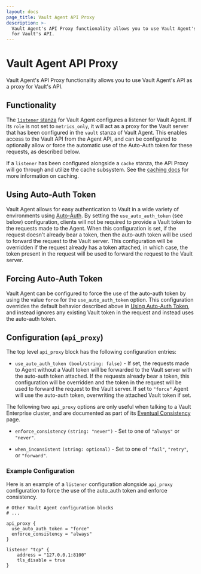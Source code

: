 ```yaml
---
layout: docs
page_title: Vault Agent API Proxy
description: >-
  Vault Agent's API Proxy functionality allows you to use Vault Agent's API as a proxy
  for Vault's API.
---
```


# Vault Agent API Proxy

Vault Agent's API Proxy functionality allows you to use Vault Agent's API as a proxy
for Vault's API.

## Functionality

The [`listener` stanza](/docs/agent#listener-stanza) for Vault Agent configures a listener for Vault Agent. If
its `role` is not set to `metrics_only`, it will act as a proxy for the Vault server that
has been configured in the `vault` stanza of Vault Agent. This enables access to the Vault
API from the Agent API, and can be configured to optionally allow or force the automatic use of
the Auto-Auth token for these requests, as described below.

If a `listener` has been configured alongside a `cache` stanza, the API Proxy will
go through and utilize the cache subsystem. See the [caching docs](/docs/agent/caching)
for more information on caching.

## Using Auto-Auth Token

Vault Agent allows for easy authentication to Vault in a wide variety of
environments using [Auto-Auth](/docs/agent/autoauth). By setting the
`use_auto_auth_token` (see below) configuration, clients will not be required
to provide a Vault token to the requests made to the Agent. When this
configuration is set, if the request doesn't already bear a token, then the
auto-auth token will be used to forward the request to the Vault server. This
configuration will be overridden if the request already has a token attached,
in which case, the token present in the request will be used to forward the
request to the Vault server.

## Forcing Auto-Auth Token

Vault Agent can be configured to force the use of the auto-auth token by using
the value `force` for the `use_auto_auth_token` option. This configuration
overrides the default behavior described above in [Using Auto-Auth
Token](/docs/agent/apiproxy#using-auto-auth-token), and instead ignores any
existing Vault token in the request and instead uses the auto-auth token.


## Configuration (`api_proxy`)

The top level `api_proxy` block has the following configuration entries:

- `use_auto_auth_token (bool/string: false)` - If set, the requests made to Agent
without a Vault token will be forwarded to the Vault server with the
auto-auth token attached. If the requests already bear a token, this
configuration will be overridden and the token in the request will be used to
forward the request to the Vault server. If set to `"force"` Agent will use the
auto-auth token, overwriting the attached Vault token if set.

The following two `api_proxy` options are only useful when talking to a Vault
Enterprise cluster, and are documented as part of its
[Eventual Consistency](/docs/enterprise/consistency#vault-agent-and-consistency-headers)
page.

- `enforce_consistency` `(string: "never")` - Set to one of `"always"`
or `"never"`.

- `when_inconsistent` `(string: optional)` - Set to one of `"fail"`, `"retry"`,
or `"forward"`.

### Example Configuration

Here is an example of a `listener` configuration alongside `api_proxy` configuration to force the use of the auto_auth token
and enforce consistency.

```hcl
# Other Vault Agent configuration blocks
# ...

api_proxy {
  use_auto_auth_token = "force"
  enforce_consistency = "always"
}

listener "tcp" {
    address = "127.0.0.1:8100"
    tls_disable = true
}
```
